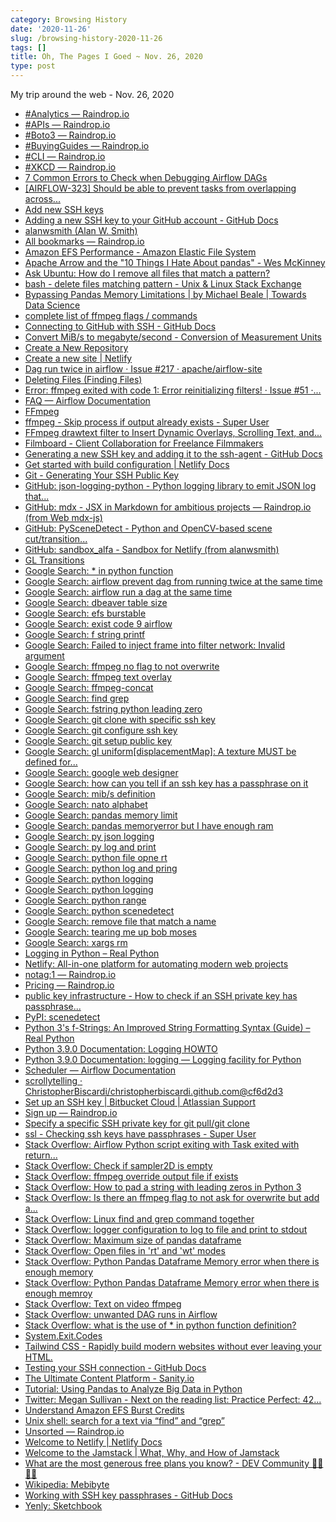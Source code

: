 ```yaml
---
category: Browsing History
date: '2020-11-26'
slug: /browsing-history-2020-11-26
tags: []
title: Oh, The Pages I Goed ~ Nov. 26, 2020
type: post
---
```



My trip around the web - Nov. 26, 2020

- [#Analytics ― Raindrop.io](https://app.raindrop.io/my/0/%23Analytics)
- [#APIs ― Raindrop.io](https://app.raindrop.io/my/0/%23APIs)
- [#Boto3 ― Raindrop.io](https://app.raindrop.io/my/0/%23Boto3)
- [#BuyingGuides ― Raindrop.io](https://app.raindrop.io/my/0/%23BuyingGuides)
- [#CLI ― Raindrop.io](https://app.raindrop.io/my/0/%23CLI)
- [#XKCD ― Raindrop.io](https://app.raindrop.io/my/0/%23XKCD)
- [7 Common Errors to Check when Debugging Airflow DAGs](https://www.astronomer.io/blog/7-common-errors-to-check-when-debugging-airflow-dag/)
- [[AIRFLOW-323] Should be able to prevent tasks from overlapping across...](https://issues.apache.org/jira/browse/AIRFLOW-323)
- [Add new SSH keys](https://github.com/settings/ssh/new)
- [Adding a new SSH key to your GitHub account - GitHub Docs](https://docs.github.com/en/free-pro-team@latest/github/authenticating-to-github/adding-a-new-ssh-key-to-your-github-account)
- [alanwsmith (Alan W. Smith)](https://github.com/alanwsmith)
- [All bookmarks ― Raindrop.io](https://app.raindrop.io/my/0)
- [Amazon EFS Performance - Amazon Elastic File System](https://docs.aws.amazon.com/efs/latest/ug/performance.html#bursting)
- [Apache Arrow and the "10 Things I Hate About pandas" - Wes McKinney](https://wesmckinney.com/blog/apache-arrow-pandas-internals/)
- [Ask Ubuntu: How do I remove all files that match a pattern?](https://askubuntu.com/questions/43709/how-do-i-remove-all-files-that-match-a-pattern)
- [bash - delete files matching pattern - Unix & Linux Stack Exchange](https://unix.stackexchange.com/questions/84852/delete-files-matching-pattern)
- [Bypassing Pandas Memory Limitations | by Michael Beale | Towards Data Science](https://towardsdatascience.com/bypassing-pandas-memory-limitations-9abb574fdf76)
- [complete list of ffmpeg flags / commands](https://gist.github.com/tayvano/6e2d456a9897f55025e25035478a3a50)
- [Connecting to GitHub with SSH - GitHub Docs](https://docs.github.com/en/free-pro-team@latest/github/authenticating-to-github/connecting-to-github-with-ssh)
- [Convert MiB/s to megabyte/second - Conversion of Measurement Units](https://www.convertunits.com/from/MiB/s/to/megabyte/second)
- [Create a New Repository](https://github.com/new)
- [Create a new site | Netlify](https://app.netlify.com/start/repos/alanwsmith%2Fsandbox_alfa)
- [Dag run twice in airflow · Issue #217 · apache/airflow-site](https://github.com/apache/airflow-site/issues/217)
- [Deleting Files (Finding Files)](https://www.gnu.org/software/findutils/manual/html_node/find_html/Deleting-Files.html)
- [Error: ffmpeg exited with code 1: Error reinitializing filters! · Issue #51 ·...](https://github.com/h2non/videoshow/issues/51)
- [FAQ — Airflow Documentation](https://airflow.apache.org/docs/stable/faq.html)
- [FFmpeg](https://ffmpeg.org/)
- [ffmpeg - Skip process if output already exists - Super User](https://superuser.com/questions/922866/ffmpeg-skip-process-if-output-already-exists)
- [FFmpeg drawtext filter to Insert Dynamic Overlays, Scrolling Text, and...](https://ottverse.com/ffmpeg-drawtext-filter-dynamic-overlays-timecode-scrolling-text-credits/)
- [Filmboard - Client Collaboration for Freelance Filmmakers](https://www.filmboard.io/)
- [Generating a new SSH key and adding it to the ssh-agent - GitHub Docs](https://docs.github.com/en/free-pro-team@latest/github/authenticating-to-github/generating-a-new-ssh-key-and-adding-it-to-the-ssh-agent)
- [Get started with build configuration | Netlify Docs](https://docs.netlify.com/configure-builds/get-started/#basic-build-settings)
- [Git - Generating Your SSH Public Key](https://git-scm.com/book/en/v2/Git-on-the-Server-Generating-Your-SSH-Public-Key)
- [GitHub: json-logging-python - Python logging library to emit JSON log that...](https://github.com/bobbui/json-logging-python)
- [GitHub: mdx - JSX in Markdown for ambitious projects ― Raindrop.io (from Web mdx-js)](https://app.raindrop.io/my/0?bookmark=215967215&tab=preview)
- [GitHub: PySceneDetect - Python and OpenCV-based scene cut/transition...](https://github.com/Breakthrough/PySceneDetect)
- [GitHub: sandbox_alfa - Sandbox for Netlify (from alanwsmith)](https://github.com/alanwsmith/sandbox_alfa)
- [GL Transitions](https://gl-transitions.com/)
- [Google Search: * in python function](https://www.google.com/search?client=safari&rls=en&q=*+in+python+function&ie=UTF-8&oe=UTF-8)
- [Google Search: airflow prevent dag from running twice at the same time](https://www.google.com/search?client=safari&rls=en&q=airflow+prevent+dag+from+running+twice+at+the+same+time&ie=UTF-8&oe=UTF-8)
- [Google Search: airflow run a dag at the same time](https://www.google.com/search?client=safari&rls=en&q=airflow+run+a+dag+at+the+same+time&ie=UTF-8&oe=UTF-8)
- [Google Search: dbeaver table size](https://www.google.com/search?client=safari&rls=en&q=dbeaver+table+size&ie=UTF-8&oe=UTF-8)
- [Google Search: efs burstable](https://www.google.com/search?client=safari&rls=en&q=efs+burstable&ie=UTF-8&oe=UTF-8)
- [Google Search: exist code 9 airflow](https://www.google.com/search?newwindow=1&client=safari&rls=en&ei=3AXAX4uAO4TmxgH7rYuADw&q=exist+code+9+airflow&oq=exist+code+9+airflow&gs_lcp=CgZwc3ktYWIQAzILCAAQyQMQCBANEB46BAgAEEc6BwgAEMkDEA06BAgAEA06BggAEA0QHjoJCAAQyQMQFhAeULsKWO8RYLAUaABwAXgBgAHPAYgBnAaSAQU2LjEuMZgBAKABAaoBB2d3cy13aXrIAQjAAQE&sclient=psy-ab&ved=0ahUKEwiL3tvL_KDtAhUEszEKHfvWAvAQ4dUDCAw&uact=5)
- [Google Search: f string printf](https://www.google.com/search?client=safari&rls=en&q=f+string+printf&ie=UTF-8&oe=UTF-8)
- [Google Search: Failed to inject frame into filter network: Invalid argument](https://www.google.com/search?client=safari&rls=en&q=Failed+to+inject+frame+into+filter+network:+Invalid+argument&ie=UTF-8&oe=UTF-8)
- [Google Search: ffmpeg no flag to not overwrite](https://www.google.com/search?newwindow=1&client=safari&rls=en&biw=960&bih=489&ei=cx2_X4n0Ks6QwbkP3ZWG-Ag&q=ffmpeg+no+flag+to+not+overwrite&oq=ffmpeg+no+flag+to+not+overwrite&gs_lcp=CgZwc3ktYWIQAzoECAAQRzoJCAAQyQMQFhAeOggIIRAWEB0QHjoFCCEQoAE6BQghEKsCOgcIIRAKEKABUNUhWMtSYMBTaAVwAngAgAHwA4gB8hWSAQoxOS40LjEuMC4xmAEAoAEBqgEHZ3dzLXdpesgBCMABAQ&sclient=psy-ab&ved=0ahUKEwjJ-Zr5np_tAhVOSDABHd2KAY8Q4dUDCAw&uact=5)
- [Google Search: ffmpeg text overlay](https://www.google.com/search?client=safari&rls=en&q=ffmpeg+text+overlay&ie=UTF-8&oe=UTF-8)
- [Google Search: ffmpeg-concat](https://www.google.com/search?client=safari&rls=en&q=ffmpeg-concat&ie=UTF-8&oe=UTF-8)
- [Google Search: find grep](https://www.google.com/search?client=safari&rls=en&q=find+grep&ie=UTF-8&oe=UTF-8)
- [Google Search: fstring python leading zero](https://www.google.com/search?client=safari&rls=en&q=fstring+python+leading+zero&ie=UTF-8&oe=UTF-8)
- [Google Search: git clone with specific ssh key](https://www.google.com/search?client=safari&rls=en&q=git+clone+with+specific+ssh+key&ie=UTF-8&oe=UTF-8)
- [Google Search: git configure ssh key](https://www.google.com/search?client=safari&rls=en&q=git+configure+ssh+key&ie=UTF-8&oe=UTF-8)
- [Google Search: git setup public key](https://www.google.com/search?client=safari&rls=en&q=git+setup+public+key&ie=UTF-8&oe=UTF-8)
- [Google Search: gl uniform[displacementMap]: A texture MUST be defined for...](https://www.google.com/search?client=safari&rls=en&q=gl+uniform%5BdisplacementMap%5D:+A+texture+MUST+be+defined+for+uniform+sampler2D+of+a+texture&ie=UTF-8&oe=UTF-8)
- [Google Search: google web designer](https://www.google.com/search?client=safari&rls=en&q=google+web+designer&ie=UTF-8&oe=UTF-8)
- [Google Search: how can you tell if an ssh key has a passphrase on it](https://www.google.com/search?client=safari&rls=en&q=how+can+you+tell+if++an+ssh+key+has+a+passphrase+on+it&ie=UTF-8&oe=UTF-8)
- [Google Search: mib/s definition](https://www.google.com/search?newwindow=1&client=safari&rls=en&ei=ZU7AX8PMI_eVwbkP-ZaQgAs&q=mib%2Fs+definition&oq=MiB%2Fs+d&gs_lcp=CgZwc3ktYWIQARgAMgUIABDJAzIGCAAQFhAeMgYIABAWEB46BAgAEEc6CAgAEMkDEJECOgUIABCRAjoCCABQv9IEWKncBGC-5QRoAHACeACAAWSIAbgBkgEDMS4xmAEAoAEBqgEHZ3dzLXdpesgBCMABAQ&sclient=psy-ab)
- [Google Search: nato alphabet](https://www.google.com/search?client=safari&rls=en&q=nato+alphabet&ie=UTF-8&oe=UTF-8)
- [Google Search: pandas memory limit](https://www.google.com/search?client=safari&rls=en&q=pandas+memory+limit&ie=UTF-8&oe=UTF-8)
- [Google Search: pandas memoryerror but I have enough ram](https://www.google.com/search?client=safari&rls=en&q=pandas+memoryerror+but+I+have+enough+ram&ie=UTF-8&oe=UTF-8)
- [Google Search: py json logging](https://www.google.com/search?client=safari&rls=en&q=py+json+logging&ie=UTF-8&oe=UTF-8)
- [Google Search: py log and print](https://www.google.com/search?client=safari&rls=en&q=py+log+and+print&ie=UTF-8&oe=UTF-8)
- [Google Search: python file opne rt](https://www.google.com/search?client=safari&rls=en&q=python+file+opne+rt&ie=UTF-8&oe=UTF-8)
- [Google Search: python log and pring](https://www.google.com/search?client=safari&rls=en&q=python+log+and+pring&ie=UTF-8&oe=UTF-8)
- [Google Search: python logging](https://www.google.com/search?newwindow=1&client=safari&rls=en&biw=960&bih=489&ei=WW3AX62sF4-XwbkP35yz8A4&q=python+logging&oq=python+logging&gs_lcp=CgZwc3ktYWIQAzIECAAQRzIECAAQRzIECAAQRzIECAAQRzIECAAQRzIECAAQRzIECAAQRzIECAAQR1AAWABg_ZsGaABwAXgAgAEAiAEAkgEAmAEAqgEHZ3dzLXdpesgBCMABAQ&sclient=psy-ab&ved=0ahUKEwjtvKSk36HtAhWPSzABHV_ODO44PBDh1QMIDA&uact=5)
- [Google Search: python logging](https://www.google.com/search?client=safari&rls=en&q=python+logging&ie=UTF-8&oe=UTF-8)
- [Google Search: python range](https://www.google.com/search?client=safari&rls=en&q=python+range&ie=UTF-8&oe=UTF-8)
- [Google Search: python scenedetect](https://www.google.com/search?client=safari&rls=en&q=python+scenedetect&ie=UTF-8&oe=UTF-8)
- [Google Search: remove file that match a name](https://www.google.com/search?client=safari&rls=en&q=remove+file+that+match+a+name&ie=UTF-8&oe=UTF-8)
- [Google Search: tearing me up bob moses](https://www.google.com/search?client=safari&rls=en&q=tearing+me+up+bob+moses&ie=UTF-8&oe=UTF-8)
- [Google Search: xargs rm](https://www.google.com/search?client=safari&rls=en&q=xargs+rm&ie=UTF-8&oe=UTF-8)
- [Logging in Python – Real Python](https://realpython.com/python-logging/)
- [Netlify: All-in-one platform for automating modern web projects](https://www.netlify.com/)
- [notag:1 ― Raindrop.io](https://app.raindrop.io/my/0/notag%3A1)
- [Pricing — Raindrop.io](https://raindrop.io/pro/buy)
- [public key infrastructure - How to check if an SSH private key has passphrase...](https://security.stackexchange.com/questions/129724/how-to-check-if-an-ssh-private-key-has-passphrase-or-not)
- [PyPI: scenedetect](https://pypi.org/project/scenedetect/)
- [Python 3's f-Strings: An Improved String Formatting Syntax (Guide) – Real Python](https://realpython.com/python-f-strings/)
- [Python 3.9.0 Documentation: Logging HOWTO](https://docs.python.org/3/howto/logging.html)
- [Python 3.9.0 Documentation: logging — Logging facility for Python](https://docs.python.org/3/library/logging.html)
- [Scheduler — Airflow Documentation](https://airflow.readthedocs.io/en/stable/scheduler.html)
- [scrollytelling · ChristopherBiscardi/christopherbiscardi.github.com@cf6d2d3](https://github.com/ChristopherBiscardi/christopherbiscardi.github.com/commit/cf6d2d3fadc7c431233df66d632dabe5b68b9efb)
- [Set up an SSH key | Bitbucket Cloud | Atlassian Support](https://support.atlassian.com/bitbucket-cloud/docs/set-up-an-ssh-key/)
- [Sign up ― Raindrop.io](https://app.raindrop.io/account/signup)
- [Specify a specific SSH private key for git pull/git clone](https://ma.ttias.be/specify-a-specific-ssh-private-key-for-git-pull-git-clone/)
- [ssl - Checking ssh keys have passphrases - Super User](https://superuser.com/questions/201003/checking-ssh-keys-have-passphrases)
- [Stack Overflow: Airflow Python script exiting with Task exited with return...](https://stackoverflow.com/questions/57463220/airflow-python-script-exiting-with-task-exited-with-return-code-9-how-to-solve)
- [Stack Overflow: Check if sampler2D is empty](https://stackoverflow.com/questions/42238177/check-if-sampler2d-is-empty)
- [Stack Overflow: ffmpeg override output file if exists](https://stackoverflow.com/questions/39788972/ffmpeg-override-output-file-if-exists)
- [Stack Overflow: How to pad a string with leading zeros in Python 3](https://stackoverflow.com/questions/39402795/how-to-pad-a-string-with-leading-zeros-in-python-3/39402910)
- [Stack Overflow: Is there an ffmpeg flag to not ask for overwrite but add a...](https://stackoverflow.com/questions/34382922/is-there-an-ffmpeg-flag-to-not-ask-for-overwrite-but-add-a-number-at-the-end/47955085)
- [Stack Overflow: Linux find and grep command together](https://stackoverflow.com/questions/21763904/linux-find-and-grep-command-together)
- [Stack Overflow: logger configuration to log to file and print to stdout](https://stackoverflow.com/questions/13733552/logger-configuration-to-log-to-file-and-print-to-stdout)
- [Stack Overflow: Maximum size of pandas dataframe](https://stackoverflow.com/questions/23569771/maximum-size-of-pandas-dataframe)
- [Stack Overflow: Open files in 'rt' and 'wt' modes](https://stackoverflow.com/questions/23051062/open-files-in-rt-and-wt-modes)
- [Stack Overflow: Python Pandas Dataframe Memory error when there is enough memory](https://stackoverflow.com/questions/63437123/python-pandas-dataframe-memory-error-when-there-is-enough-memory)
- [Stack Overflow: Python Pandas Dataframe Memory error when there is enough memroy](https://stackoverflow.com/questions/61698886/python-pandas-dataframe-memory-error-when-there-is-enough-memroy)
- [Stack Overflow: Text on video ffmpeg](https://stackoverflow.com/questions/17623676/text-on-video-ffmpeg)
- [Stack Overflow: unwanted DAG runs in Airflow](https://stackoverflow.com/questions/47961690/unwanted-dag-runs-in-airflow)
- [Stack Overflow: what is the use of * in python function definition?](https://stackoverflow.com/questions/36467057/what-is-the-use-of-in-python-function-definition)
- [System.Exit.Codes](https://hackage.haskell.org/package/exit-codes-1.0.0/docs/System-Exit-Codes.html)
- [Tailwind CSS - Rapidly build modern websites without ever leaving your HTML.](https://tailwindcss.com/)
- [Testing your SSH connection - GitHub Docs](https://docs.github.com/en/free-pro-team@latest/github/authenticating-to-github/testing-your-ssh-connection)
- [The Ultimate Content Platform - Sanity.io](https://www.sanity.io/)
- [Tutorial: Using Pandas to Analyze Big Data in Python](https://www.dataquest.io/blog/pandas-big-data/)
- [Twitter: Megan Sullivan - Next on the reading list: Practice Perfect: 42...](https://twitter.com/meganesulli/status/1305227789633683456)
- [Understand Amazon EFS Burst Credits](https://aws.amazon.com/premiumsupport/knowledge-center/efs-burst-credits/)
- [Unix shell: search for a text via “find” and “grep”](https://2ality.com/2011/10/find-grep.html)
- [Unsorted ― Raindrop.io](https://app.raindrop.io/my/-1?full=true)
- [Welcome to Netlify | Netlify Docs](https://docs.netlify.com/#get-started)
- [Welcome to the Jamstack | What, Why, and How of Jamstack](https://www.netlify.com/jamstack/)
- [What are the most generous free plans you know? - DEV Community 👩‍💻👨‍💻](https://dev.to/madza/what-are-the-most-generous-free-plans-you-know-4jmn)
- [Wikipedia: Mebibyte](https://en.wikipedia.org/wiki/Mebibyte)
- [Working with SSH key passphrases - GitHub Docs](https://docs.github.com/en/free-pro-team@latest/github/authenticating-to-github/working-with-ssh-key-passphrases)
- [Yenly: Sketchbook](https://www.yenly.wtf/)
